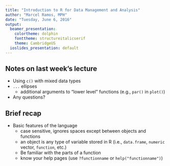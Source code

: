 ```yaml
---
title: "Introduction to R for Data Management and Analysis"
author: "Marcel Ramos, MPH"
date: "Tuesday, June 6, 2016"
output:
  beamer_presentation:
    colortheme: dolphin
    fonttheme: structureitalicserif
    theme: CambridgeUS
  ioslides_presentation: default
---
```


## Notes on last week's lecture

* Using `c()` with mixed data types
* `...` ellipses
    * additional arguments to "lower level" functions 
    (e.g., `par()` in `plot()`)
* Any questions?

## Brief recap

* Basic features of the language
    * case sensitive, ignores spaces except between objects and functions
    * an object is any type of variable stored in R (i.e., `data.frame`, `numeric` vector, `function`, etc.)
    * Be familiar with the parts of a function
    * know your help pages (use `?functionname` or `help("functionname")`)